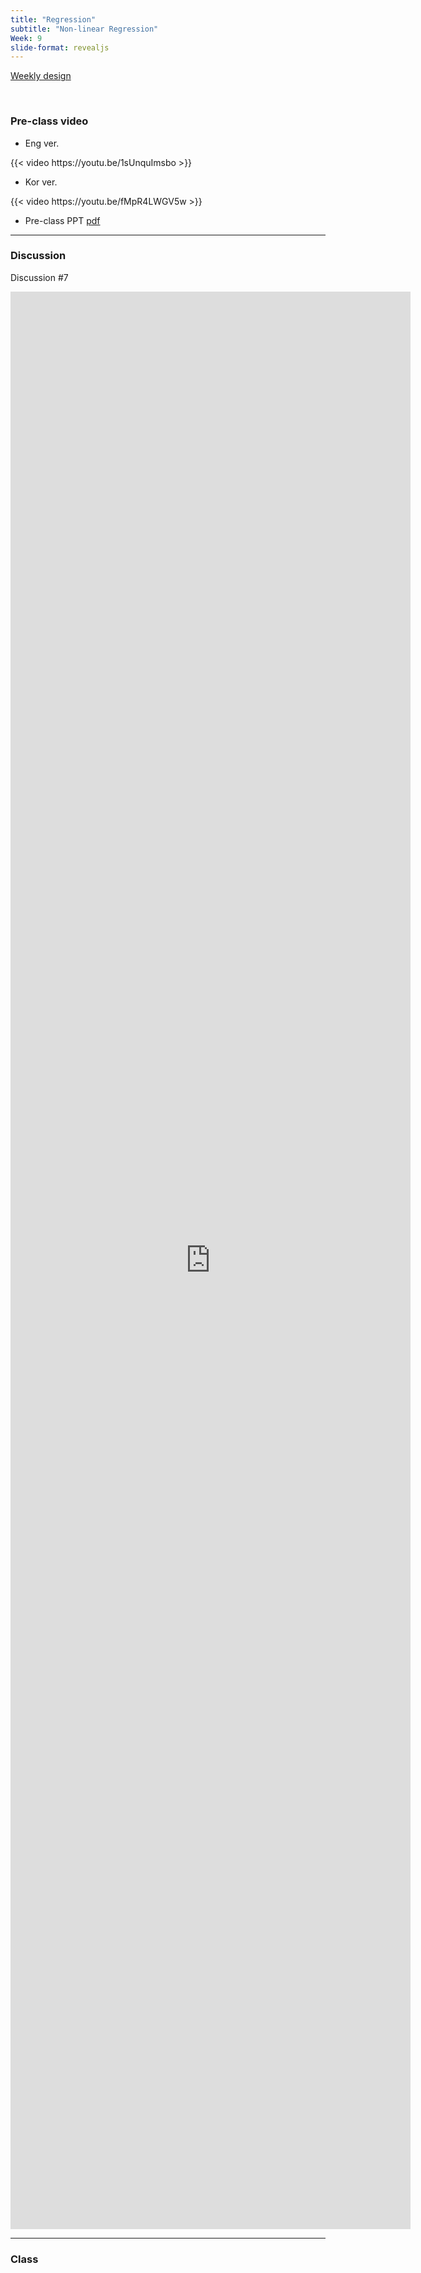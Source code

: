 ```yaml
---
title: "Regression"
subtitle: "Non-linear Regression"
Week: 9
slide-format: revealjs
---
```


[Weekly design](https://changjunlee.com/teaching/ml101/weekly/)

<br>

### Pre-class video

- Eng ver.

{{< video https://youtu.be/1sUnquImsbo >}}

- Kor ver.

{{< video https://youtu.be/fMpR4LWGV5w >}}

- Pre-class PPT [pdf](content/ML_pre_08.pdf)

------------------------------------------------------------------------

### Discussion

Discussion #7 

<iframe src="https://docs.google.com/forms/d/e/1FAIpQLSdYRn_Z99BI-nbjRkC-94iDtZ73bjn1sOlQZvzwH9eVFEYGzQ/viewform?embedded=true" width="640" height="3100" frameborder="0" marginheight="0" marginwidth="0">Loading…</iframe>


------------------------------------------------------------------------

### Class


